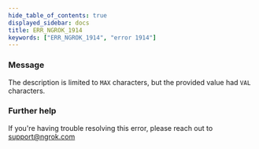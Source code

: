 ```yaml
---
hide_table_of_contents: true
displayed_sidebar: docs
title: ERR_NGROK_1914
keywords: ["ERR_NGROK_1914", "error 1914"]
---
```


### Message

The description is limited to `MAX` characters, but the provided value had `VAL` characters.

### Further help

If you're having trouble resolving this error, please reach out to [support@ngrok.com](mailto:support@ngrok.com?subject=Help%20with%20ERR_NGROK_1914)
